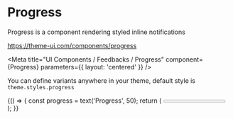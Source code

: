 
# Progress

Progress is a component rendering styled inline notifications

https://theme-ui.com/components/progress

<Meta
  title="UI Components / Feedbacks / Progress"
  component={Progress}
  parameters={{ layout: 'centered' }}
/>

<Props of={Progress} />

You can define variants anywhere in your theme, default style is `theme.styles.progress`

<Preview>
  <Story name="Default">
    {() => {
      const progress = text('Progress', 50);
      return (
        <Progress value={progress} max={100}>
          {progress}%
        </Progress>
      );
    }}
  </Story>
</Preview>
